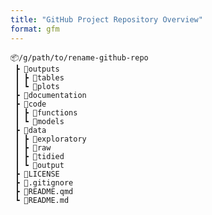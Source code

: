 ```yaml
---
title: "GitHub Project Repository Overview"
format: gfm
---
```


```.python
📦/g/path/to/rename-github-repo
 ┣ 📂outputs
 ┃ ┣ 📂tables
 ┃ ┗ 📂plots
 ┣ 📂documentation
 ┣ 📂code
 ┃ ┣ 📂functions
 ┃ ┗ 📂models
 ┣ 📂data
 ┃ ┣ 📂exploratory
 ┃ ┣ 📂raw
 ┃ ┣ 📂tidied
 ┃ ┗ 📂output
 ┣ 📜LICENSE
 ┣ 📜.gitignore
 ┣ 📜README.qmd
 ┗ 📜README.md
```